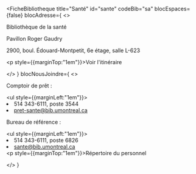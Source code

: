 
<FicheBibliotheque
  title="Santé"
  id="sante"
  codeBib="sa"
  blocEspaces={false}
  blocAdresse={
    <>
      <p>Bibliothèque de la santé</p>
      <p>Pavillon Roger Gaudry</p>
      <p>2900, boul. Édouard-Montpetit, 6e étage, salle L-623</p>
      <p style={{marginTop:"1em"}}><Link to="https://www.google.com/maps/place/University+of+Montreal+-+Roger-Gaudry+Building/@45.50273,-73.615076,15z/data=!4m6!3m5!1s0x4cc919f327eaaaab:0x35829fb5993f11a6!8m2!3d45.5027303!4d-73.6150758!16s%2Fg%2F11c42_t8fq?hl=en&entry=ttu&g_ep=EgoyMDI1MDQxNC4xIKXMDSoASAFQAw%3D%3D" Icon={ArrowSquareOutIcon}>Voir l'itinéraire</Link></p>
    </>
  }
  blocNousJoindre={
    <>
      <p>Comptoir de prêt&nbsp;:</p>
      <ul style={{marginLeft:"1em"}}><li>514 343-6111, poste 3544</li>
      <li><Link to="mailto:pret-sante@bib.umontreal.ca">pret-sante@bib.umontreal.ca</Link></li></ul>
      <p>Bureau de référence&nbsp;:</p>
            <ul style={{marginLeft:"1em"}}><li>514 343-6111, poste 6826</li>
      <li><Link to="mailto:sante@bib.umontreal.ca">sante@bib.umontreal.ca</Link></li></ul>
      <p style={{marginTop:"1em"}}><Link to="../nous-joindre/notre-equipe/#sante" Icon>Répertoire du personnel</Link></p>
    </>
  }
>

</FicheBibliotheque>
